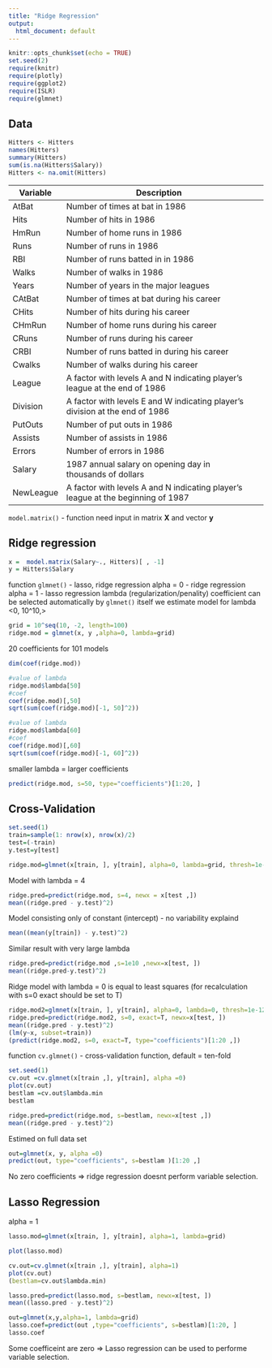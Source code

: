 ```yaml
---
title: "Ridge Regression"
output:
  html_document: default
---
```


```r
knitr::opts_chunk$set(echo = TRUE)
set.seed(2)
require(knitr)
require(plotly)
require(ggplot2)
require(ISLR)
require(glmnet)
```

## Data 

```r
Hitters <- Hitters
names(Hitters)
summary(Hitters)
sum(is.na(Hitters$Salary))
Hitters <- na.omit(Hitters)
```

| Variable   | Description                                                                         |   |
|------------|-------------------------------------------------------------------------------------|---|
| AtBat      |  Number of times at bat in 1986                                                     |   |
| Hits       |  Number of hits in 1986                                                             |   |
| HmRun      |  Number of home runs in 1986                                                        |   |
| Runs       |  Number of runs in 1986                                                             |   |
| RBI        |  Number of runs batted in in 1986                                                   |   |
| Walks      |  Number of walks in 1986                                                            |   |
| Years      |  Number of years in the major   leagues                                             |   |
| CAtBat     |  Number of times at bat during his   career                                         |   |
| CHits      |  Number of hits during his career                                                   |   |
| CHmRun     |  Number of home runs during his   career                                            |   |
| CRuns      |  Number of runs during his career                                                   |   |
| CRBI       |  Number of runs batted in during   his career                                       |   |
| Cwalks     |  Number of walks during his career                                                  |   |
| League     |  A factor with levels A and N   indicating player’s league at the end of 1986       |   |
| Division   |  A factor with levels E and W   indicating player’s division at the end of 1986     |   |
| PutOuts    |  Number of put outs in 1986                                                         |   |
| Assists    |  Number of assists in 1986                                                          |   |
| Errors     |  Number of errors in 1986                                                           |   |
| Salary     |  1987 annual salary on opening day   in thousands of dollars                        |   |
| NewLeague  |  A factor with levels A and N   indicating player’s league at the beginning of 1987 |   |



`model.matrix()` - function need input in matrix $\mathbf{X}$ and vector $\mathbf{y}$

## Ridge regression

```r
x =  model.matrix(Salary~., Hitters)[ , -1]
y = Hitters$Salary
```


function `glmnet()` - lasso, ridge regression
alpha = 0 - ridge regression
alpha = 1 - lasso regression
lambda (regularization/penality) coefficient can be selected automatically by `glmnet()` itself
we estimate model for lambda <0, 10^10,> 

```r
grid = 10^seq(10, -2, length=100)
ridge.mod = glmnet(x, y ,alpha=0, lambda=grid)
```

20 coefficients for 101 models

```r
dim(coef(ridge.mod))
```

```r
#value of lambda
ridge.mod$lambda[50]
#coef
coef(ridge.mod)[,50]
sqrt(sum(coef(ridge.mod)[-1, 50]^2))
```

```r
#value of lambda
ridge.mod$lambda[60]
#coef
coef(ridge.mod)[,60]
sqrt(sum(coef(ridge.mod)[-1, 60]^2))
```

smaller lambda = larger coefficients

```r
predict(ridge.mod, s=50, type="coefficients")[1:20, ]
```

## Cross-Validation


```r
set.seed(1)
train=sample(1: nrow(x), nrow(x)/2)
test=(-train)
y.test=y[test]
```


```r
ridge.mod=glmnet(x[train, ], y[train], alpha=0, lambda=grid, thresh=1e-12)
```

Model with lambda = 4
```r
ridge.pred=predict(ridge.mod, s=4, newx = x[test ,])
mean((ridge.pred - y.test)^2)
```

Model consisting only of constant (intercept) - no variability explaind 
```r
mean((mean(y[train]) - y.test)^2)
```

Similar result with very large lambda 
```r
ridge.pred=predict(ridge.mod ,s=1e10 ,newx=x[test, ])
mean((ridge.pred-y.test)^2)
```

Ridge model with lambda = 0 is equal to least squares (for recalculation with s=0 exact should be set to T)
```r
ridge.mod2=glmnet(x[train, ], y[train], alpha=0, lambda=0, thresh=1e-12)
ridge.pred=predict(ridge.mod2, s=0, exact=T, newx=x[test, ])
mean((ridge.pred - y.test)^2)
(lm(y~x, subset=train))
(predict(ridge.mod2, s=0, exact=T, type="coefficients")[1:20 ,])
```

function `cv.glmnet()` - cross-validation function, default = ten-fold

```r
set.seed(1)
cv.out =cv.glmnet(x[train ,], y[train], alpha =0)
plot(cv.out)
bestlam =cv.out$lambda.min
bestlam
```

```r
ridge.pred=predict(ridge.mod, s=bestlam, newx=x[test ,])
mean((ridge.pred - y.test)^2)
```

Estimed on full data set

```r
out=glmnet(x, y, alpha =0)
predict(out, type="coefficients", s=bestlam )[1:20 ,]
```

No zero coefficients => ridge regression doesnt perform variable selection.


## Lasso Regression

alpha = 1 

```r
lasso.mod=glmnet(x[train, ], y[train], alpha=1, lambda=grid)
```


```r
plot(lasso.mod)
```


```r
cv.out=cv.glmnet(x[train ,], y[train], alpha=1)
plot(cv.out)
(bestlam=cv.out$lambda.min)
```

```r
lasso.pred=predict(lasso.mod, s=bestlam, newx=x[test, ])
mean((lasso.pred - y.test)^2)
```

```r
out=glmnet(x,y,alpha=1, lambda=grid)
lasso.coef=predict(out ,type="coefficients", s=bestlam)[1:20, ]
lasso.coef
```

Some coefficeint are zero => Lasso regression can be used to performe variable selection. 